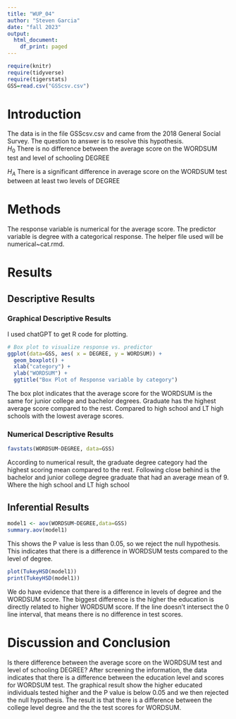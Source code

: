 ```yaml
---
title: "WUP_04"
author: "Steven Garcia"
date: "fall 2023"
output:
  html_document:
    df_print: paged
---
```


```r
require(knitr)
require(tidyverse)
require(tigerstats)
GSS=read.csv("GSScsv.csv")
```

# Introduction

<!--In this section you explain what you are trying to show.  Where did the data come from?  What is the research or other question you are trying to answer?!-->

The data is in the file GSScsv.csv and came from the 2018 General Social Survey.  The question to answer is to resolve this hypothesis.  
$H_0$ There is no difference between the average score on the WORDSUM test and level of schooling DEGREE  

$H_A$ There is a significant difference in average score on the WORDSUM test between at least two levels of DEGREE  

# Methods

<!--Mention that you intend to use chatGPT to the greatest extent possible. Give credit to chatGPT when you use it to create code in your report. Decide on your methods:  use "variable analysis" or other appropriate descriptors.  Make sure to choose at least one graphical method and at least one numerical method.!-->

The response variable is numerical for the average score. The predictor variable is degree with a categorical response. The helper file used will be numerical~cat.rmd. 

# Results

<!--Divide this section into two sub-sections:  One for your descriptive  results and one for your inferential results.!-->

## Descriptive Results

### Graphical Descriptive Results

<!--Graphical results here.  Make sure to show your code.  Provide appropriate labels for axes, giving units if possible, and provide a good title for the graph, too.  Use the graphical results to describe the patterns if any that exist in the data as focused toward the research question!-->

I used chatGPT to get R code for plotting.

```r
# Box plot to visualize response vs. predictor
ggplot(data=GSS, aes( x = DEGREE, y = WORDSUM)) +
  geom_boxplot() +
  xlab("category") +
  ylab("WORDSUM") +
  ggtitle("Box Plot of Response variable by category")


```

The box plot indicates that the average score for the WORDSUM is the same for junior college and bachelor degrees. Graduate has the highest average score compared to the rest. Compared to high school and LT high schools with the lowest average scores. 

### Numerical Descriptive Results

<!--Numerical results go here. Use the numerical results to describe the patterns if any that exist in the data as focused toward the research question!-->

```r
favstats(WORDSUM~DEGREE, data=GSS)
```

According to numerical result, the graduate degree category had the highest scoring mean compared to the rest. Following close behind is the bachelor and junior college degree graduate that had an average mean of 9. Where the high school and LT high school 

## Inferential Results

<!--State hypothesis clearly.  Make sure your discussion of the inferential test covers all the aspects that the test output produces, such as test statistic, p-value etc.  Make a decision about the null hypothesis, explain the assumptions on which the selected test/procedure was based, and why the chosen procedure satisfys the assumptions and is appropriate to answer the research question!-->

```r
model1 <- aov(WORDSUM~DEGREE,data=GSS)
summary.aov(model1)
```

This shows the P value is less than 0.05, so we reject the null hypothesis. This indicates that there is a difference in WORDSUM tests compared to the level of degree. 

```r
plot(TukeyHSD(model1)) 
print(TukeyHSD(model1))
```

We do have evidence that there is a difference in levels of degree and the WORDSUM score. The biggest difference is the higher the education is directly related to higher WORDSUM score. If the line doesn't intersect the 0 line interval, that means there is no difference in test scores. 

# Discussion and Conclusion

<!--Discussion and conclusion here.  If you found a relationship be sure to consider whether the relationship occurs because one of the variables causes the other, or whether they perhaps are related for some other reason.  Watch the chapter 6 videos from the George Town videos collection.!-->

Is there difference between the average score on the WORDSUM test and level of schooling DEGREE?  After screening the information, the data indicates that there is a difference between the education level and scores for WORDSUM test. The graphical result show the higher educated individuals tested higher and the P value is below 0.05 and we then rejected the null hypothesis. The result is that there is a difference between the college level degree and the the test scores for WORDSUM. 
